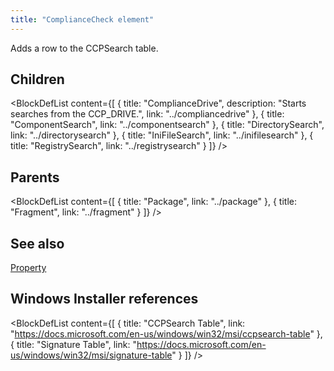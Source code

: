 ```yaml
---
title: "ComplianceCheck element"
---
```



Adds a row to the CCPSearch table.

## Children

<BlockDefList content={[
    {
      title: "ComplianceDrive",
      description: "Starts searches from the CCP_DRIVE.",
      link: "../compliancedrive"
    },
    {
      title: "ComponentSearch",
      link: "../componentsearch"
    },
    {
      title: "DirectorySearch",
      link: "../directorysearch"
    },
    {
      title: "IniFileSearch",
      link: "../inifilesearch"
    },
    {
      title: "RegistrySearch",
      link: "../registrysearch"
    }
  ]}
/>

## Parents

<BlockDefList content={[
    {
      title: "Package",
      link: "../package"
    },
    {
      title: "Fragment",
      link: "../fragment"
    }
  ]}
/>

## See also
[Property](../property)

## Windows Installer references

<BlockDefList content={[
    {
      title: "CCPSearch Table",
      link: "https://docs.microsoft.com/en-us/windows/win32/msi/ccpsearch-table"
    },
    {
      title: "Signature Table",
      link: "https://docs.microsoft.com/en-us/windows/win32/msi/signature-table"
    }
  ]}
/>
